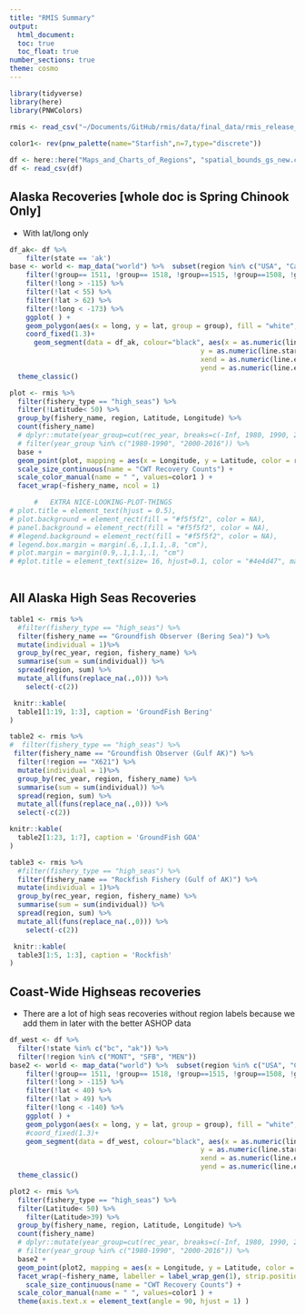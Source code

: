 ```yaml
---
title: "RMIS Summary"
output: 
  html_document:
  toc: true
  toc_float: true
number_sections: true
theme: cosmo
---
```


```r
library(tidyverse)
library(here)
library(PNWColors)

rmis <- read_csv("~/Documents/GitHub/rmis/data/final_data/rmis_release_recovery.csv")
 
color1<- rev(pnw_palette(name="Starfish",n=7,type="discrete"))

df <- here::here("Maps_and_Charts_of_Regions", "spatial_bounds_gs_new.csv")
df <- read_csv(df) 
```

## Alaska Recoveries [whole doc is Spring Chinook Only]
- With lat/long only

```r
df_ak<- df %>%
    filter(state == 'ak')
base <- world <- map_data("world") %>%  subset(region %in% c("USA", "Canada")) %>%
    filter(!group== 1511, !group== 1518, !group==1515, !group==1508, !group==1502, !group==1509) %>%
    filter(!long > -115) %>%
    filter(!lat < 55) %>%
    filter(!lat > 62) %>%
    filter(!long < -173) %>% 
    ggplot( ) +
    geom_polygon(aes(x = long, y = lat, group = group), fill = "white", color = "black") +
    coord_fixed(1.3)+
      geom_segment(data = df_ak, colour="black", aes(x = as.numeric(line.start.lon), 
                                               y = as.numeric(line.start.lat), 
                                               xend = as.numeric(line.end.lon), 
                                               yend = as.numeric(line.end.lat))) +
  theme_classic()

plot <- rmis %>% 
  filter(fishery_type == "high_seas") %>%
  filter(!Latitude< 50) %>%
  group_by(fishery_name, region, Latitude, Longitude) %>%
  count(fishery_name)
  # dplyr::mutate(year_group=cut(rec_year, breaks=c(-Inf, 1980, 1990, 2000, Inf), labels=c("1973-1980","1980-1990", "1990-2000", "2000-2016"))) %>%
  # filter(year_group %in% c("1980-1990", "2000-2016")) %>%
  base +  
  geom_point(plot, mapping = aes(x = Longitude, y = Latitude, color = region, size = n),  alpha=0.5) +
  scale_size_continuous(name = "CWT Recovery Counts") + 
  scale_color_manual(name = " ", values=color1 ) +
  facet_wrap(~fishery_name, ncol = 1) 

      #   EXTRA NICE-LOOKING-PLOT-THINGS   
# plot.title = element_text(hjust = 0.5),
# plot.background = element_rect(fill = "#f5f5f2", color = NA), 
# panel.background = element_rect(fill = "#f5f5f2", color = NA), 
# #legend.background = element_rect(fill = "#f5f5f2", color = NA), 
# legend.box.margin = margin(.6,.1,1.1,.8, "cm"),
# plot.margin = margin(0.9,.1,1.1,.1, "cm")
# #plot.title = element_text(size= 16, hjust=0.1, color = "#4e4d47", margin = margin(b = -0.1, t = 0.4, l = 2, unit = "cm"))
  
```

## All Alaska High Seas Recoveries 

```r
table1 <- rmis %>%
  #filter(fishery_type == "high_seas") %>%
  filter(fishery_name == "Groundfish Observer (Bering Sea)") %>%
  mutate(individual = 1)%>%
  group_by(rec_year, region, fishery_name) %>%
  summarise(sum = sum(individual)) %>%
  spread(region, sum) %>%
  mutate_all(funs(replace_na(.,0))) %>%
    select(-c(2))

 knitr::kable(
  table1[1:19, 1:3], caption = 'GroundFish Bering'
) 
```


```r

table2 <- rmis %>%
#  filter(fishery_type == "high_seas") %>%
 filter(fishery_name == "Groundfish Observer (Gulf AK)") %>%
  filter(!region == "X621") %>%
  mutate(individual = 1)%>%
  group_by(rec_year, region, fishery_name) %>%
  summarise(sum = sum(individual)) %>%
  spread(region, sum) %>%
  mutate_all(funs(replace_na(.,0))) %>%
  select(-c(2))

knitr::kable(
  table2[1:23, 1:7], caption = 'GroundFish GOA'
) 
```


```r
table3 <- rmis %>%
  #filter(fishery_type == "high_seas") %>%
  filter(fishery_name == "Rockfish Fishery (Gulf of AK)") %>%
  mutate(individual = 1)%>%
  group_by(rec_year, region, fishery_name) %>%
  summarise(sum = sum(individual)) %>%
  spread(region, sum) %>%
  mutate_all(funs(replace_na(.,0))) %>%
    select(-c(2))

 knitr::kable(
  table3[1:5, 1:3], caption = 'Rockfish'
) 
```


## Coast-Wide Highseas recoveries 
- There are a lot of high seas recoveries without region labels because we add them in later with the better ASHOP data

```r
df_west <- df %>%
  filter(!state %in% c("bc", "ak")) %>%
  filter(!region %in% c("MONT", "SFB", "MEN"))
base2 <- world <- map_data("world") %>%  subset(region %in% c("USA", "Canada")) %>%
    filter(!group== 1511, !group== 1518, !group==1515, !group==1508, !group==1502, !group==1509) %>%
    filter(!long > -115) %>%
    filter(!lat < 40) %>%
    filter(!lat > 49) %>%
    filter(!long < -140) %>% 
    ggplot( ) +
    geom_polygon(aes(x = long, y = lat, group = group), fill = "white", color = "black") +
    #coord_fixed(1.3)+
    geom_segment(data = df_west, colour="black", aes(x = as.numeric(line.start.lon), 
                                               y = as.numeric(line.start.lat), 
                                               xend = as.numeric(line.end.lon), 
                                               yend = as.numeric(line.end.lat))) +
  theme_classic()

plot2 <- rmis %>% 
  filter(fishery_type == "high_seas") %>%
  filter(Latitude< 50) %>%
    filter(Latitude>39) %>%
  group_by(fishery_name, region, Latitude, Longitude) %>%
  count(fishery_name)
  # dplyr::mutate(year_group=cut(rec_year, breaks=c(-Inf, 1980, 1990, 2000, Inf), labels=c("1973-1980","1980-1990", "1990-2000", "2000-2016"))) %>%
  # filter(year_group %in% c("1980-1990", "2000-2016")) %>%
  base2 +  
  geom_point(plot2, mapping = aes(x = Longitude, y = Latitude, color = region, size = n), alpha = 0.9) +
  facet_wrap(~fishery_name, labeller = label_wrap_gen(1), strip.position = "top", scales = "free") +
    scale_size_continuous(name = "CWT Recovery Counts") + 
  scale_color_manual(name = " ", values=color1 ) +
  theme(axis.text.x = element_text(angle = 90, hjust = 1) )

```

